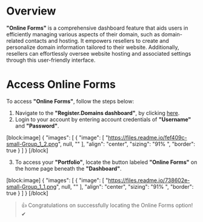 # Overview

**"Online Forms"** is a comprehensive dashboard feature that aids users in efficiently managing various aspects of their domain, such as domain-related contacts and hosting. It empowers resellers to create and personalize domain information tailored to their website. Additionally, resellers can effortlessly oversee website hosting and associated settings through this user-friendly interface. 

# Access Online Forms

To access **"Online Forms"**, follow the steps below:

1. Navigate to the **"Register.Domains dashboard"**, by clicking [here](https://superreseller-qa.nominus.host/login/by). 
2. Login to your account by entering account credentials of **"Username"** and **"Password"**.

[block:image]
{
  "images": [
    {
      "image": [
        "https://files.readme.io/fef409c-small-Group_1_2.png",
        null,
        ""
      ],
      "align": "center",
      "sizing": "91% ",
      "border": true
    }
  ]
}
[/block]

3. To access your **"Portfolio"**, locate the button labeled **"Online Forms"** on the home page beneath the **"Dashboard"**.

[block:image]
{
  "images": [
    {
      "image": [
        "https://files.readme.io/738602e-small-Group_1_1.png",
        null,
        ""
      ],
      "align": "center",
      "sizing": "91% ",
      "border": true
    }
  ]
}
[/block]

> 👍 Congratulations on successfully locating the Online Forms option! ✔